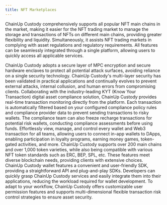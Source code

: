 ```yaml
---
title: NFT Marketplaces
---
```


ChainUp Custody comprehensively supports all popular NFT main chains in the market, making it easier for the NFT trading market to manage the storage and transactions of NFTs on different main chains, providing greater flexibility and liquidity. Simultaneously, it assists NFT trading markets in complying with asset regulations and regulatory requirements. All features can be seamlessly integrated through a single platform, allowing users to quickly access all applicable services.

<Accordion title="Secure Wallet Architecture">
ChainUp Custody adopts a secure layer of MPC encryption and secure hardware enclaves to protect all potential attack surfaces, avoiding reliance on a single security technology. ChainUp Custody's multi-layer security has been validated in practical applications and continually evolves to prevent external attacks, internal collusion, and human errors from compromising clients.
</Accordion>
<Accordion title="KYT and AML Integration">
Collaborating with the industry-leading KYT (Know Your Transaction) digital asset compliance solution, ChainUp Custody provides real-time transaction monitoring directly from the platform. Each transaction is automatically filtered based on your configured compliance policy rules and compliance provider data to prevent sending transactions to risky wallets. The compliance team can also freeze recharge transactions for potential risk wallets, conducting compliance assessments before using funds.
</Accordion>
<Accordion title="Web3 Command Center">
Effortlessly view, manage, and control every wallet and Web3 transaction for all teams, allowing users to connect in-app wallets to DApps, enabling participation in loyalty programs, earning money games, token-gated activities, and more.
</Accordion>
<Accordion title="Multi-Chain Support and NFT Standards">
ChainUp Custody supports over 200 main chains and over 1,000 token varieties, while also being compatible with various NFT token standards such as ERC, BEP, SPL, etc. These features meet diverse blockchain needs, providing clients with extensive choices.
</Accordion>
<Accordion title="Easy-Integration SDK">
ChainUp Custody wallet features a convenient and user-friendly SDK, providing a straightforward API and plug-and-play SDKs. Developers can quickly grasp ChainUp Custody services and easily integrate them into their applications, reducing the workload required for wallet development.
</Accordion>
<Accordion title="Powerful Policy Engine">
To adapt to your workflow, ChainUp Custody offers customizable user permission features and supports multi-dimensional flexible transaction risk control strategies to ensure asset security.
</Accordion>